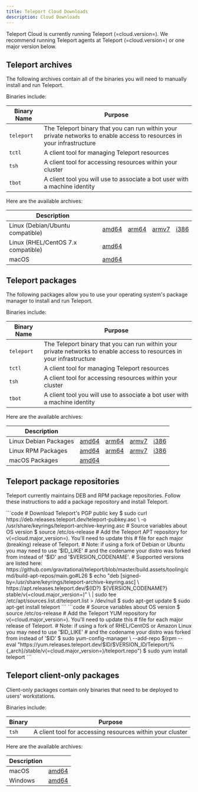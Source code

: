 ```yaml
---
title: Teleport Cloud Downloads
description: Cloud Downloads
---
```


Teleport Cloud is currently running Teleport (=cloud.version=). We recommend
running Teleport agents at Teleport (=cloud.version=) or one major version
below.

## Teleport archives

The following archives contain all of the binaries you will need to manually
install and run Teleport.

Binaries include:

|Binary Name|Purpose|
|---|---|
|`teleport`|The Teleport binary that you can run within your private networks to enable access to resources in your infrastructure|
|`tctl`| A client tool for managing Teleport resources|
|`tsh`| A client tool for accessing resources within your cluster|
|`tbot`| A client tool you will use to associate a bot user with a machine identity|

Here are the available archives:

Description                        | | | | |
-----------------------------------|-|-|-|-|
Linux (Debian/Ubuntu compatible)   | [amd64](https://get.gravitational.com/teleport-ent-v(=cloud.version=)-linux-amd64-bin.tar.gz) | [arm64](https://get.gravitational.com/teleport-ent-v(=cloud.version=)-linux-arm64-bin.tar.gz) | [armv7](https://get.gravitational.com/teleport-ent-v(=cloud.version=)-linux-arm-bin.tar.gz) | [i386](https://get.gravitational.com/teleport-ent-v(=cloud.version=)-linux-386-bin.tar.gz) |
Linux (RHEL/CentOS 7.x compatible) | [amd64](https://get.gravitational.com/teleport-ent-v(=cloud.version=)-linux-amd64-centos7-bin.tar.gz) |
macOS                              | [amd64](https://get.gravitational.com/teleport-ent-v(=cloud.version=)-darwin-amd64-bin.tar.gz) |

## Teleport packages

The following packages allow you to use your operating system's package manager
to install and run Teleport.

Binaries include:

|Binary Name| Purpose|
|------|---|
|`teleport`| The Teleport binary that you can run within your private networks to enable access to resources in your infrastructure|
|`tctl`| A client tool for managing Teleport resources|
|`tsh`| A client tool for accessing resources within your cluster|
|`tbot`| A client tool you will use to associate a bot user with a machine identity|

Here are the available archives:

Description                        | | | | |
-----------------------------------|-|-|-|-|
Linux Debian Packages              | [amd64](https://get.gravitational.com/teleport-ent_(=cloud.version=)_amd64.deb) | [arm64](https://get.gravitational.com/teleport-ent_(=cloud.version=)_arm64.deb) | [armv7](https://get.gravitational.com/teleport-ent_(=cloud.version=)_arm.deb) | [i386](https://get.gravitational.com/teleport-ent_(=cloud.version=)_i386.deb) |
Linux RPM Packages                 | [amd64](https://get.gravitational.com/teleport-ent-(=cloud.version=)-1.x86_64.rpm) | [arm64](https://get.gravitational.com/teleport-ent-(=cloud.version=)-1.arm64.rpm) | [armv7](https://get.gravitational.com/teleport-ent-(=cloud.version=)-1.arm.rpm) | [i386](https://get.gravitational.com/teleport-ent-(=cloud.version=)-1.i386.rpm) |
macOS Packages                     | [amd64](https://get.gravitational.com/teleport-ent-(=cloud.version=).pkg) |

## Teleport package repositories

Teleport currently maintains DEB and RPM package repositories. Follow these
instructions to add a package repository and install Teleport.

<Tabs>
    <TabItem label="Debian/Ubuntu (DEB)">
        ```code
        # Download Teleport's PGP public key
        $ sudo curl https://deb.releases.teleport.dev/teleport-pubkey.asc \
          -o /usr/share/keyrings/teleport-archive-keyring.asc
        # Source variables about OS version
        $ source /etc/os-release
        # Add the Teleport APT repository for v(=cloud.major_version=). You'll need to update this
        # file for each major (breaking) release of Teleport.
        # Note: if using a fork of Debian or Ubuntu you may need to use '$ID_LIKE'
        # and the codename your distro was forked from instead of '$ID' and '$VERSION_CODENAME'.
        # Supported versions are listed here: https://github.com/gravitational/teleport/blob/master/build.assets/tooling/cmd/build-apt-repos/main.go#L26
        $ echo "deb [signed-by=/usr/share/keyrings/teleport-archive-keyring.asc] \
          https://apt.releases.teleport.dev/${ID?} ${VERSION_CODENAME?} stable/v(=cloud.major_version=)" \
        | sudo tee /etc/apt/sources.list.d/teleport.list > /dev/null
        $ sudo apt-get update
        $ sudo apt-get install teleport
        ```
    </TabItem>
    <TabItem label="Amazon Linux 2/RHEL (RPM)">
        ```code
        # Source variables about OS version
        $ source /etc/os-release
        # Add the Teleport YUM repository for v(=cloud.major_version=). You'll need to update this
        # file for each major release of Teleport.
        # Note: if using a fork of RHEL/CentOS or Amazon Linux you may need to use '$ID_LIKE'
        # and the codename your distro was forked from instead of '$ID'
        $ sudo yum-config-manager \
            --add-repo $(rpm --eval "https://yum.releases.teleport.dev/$ID/$VERSION_ID/Teleport/%{_arch}/stable/v(=cloud.major_version=)/teleport.repo")
        $ sudo yum install teleport
        ```
    </TabItem>
</Tabs>

## Teleport client-only packages

Client-only packages contain only binaries that need to be deployed to users'
workstations.

Binaries include:

|Binary|Purpose|
|---|---|
|`tsh`|A client tool for accessing resources within your cluster|

Here are the available archives:

Description                        | |
-----------------------------------|-|
macOS                              | [amd64](https://get.gravitational.com/tsh-(=cloud.version=).pkg) |
Windows                            | [amd64](https://get.gravitational.com/teleport-v(=cloud.version=)-windows-amd64-bin.zip) |
